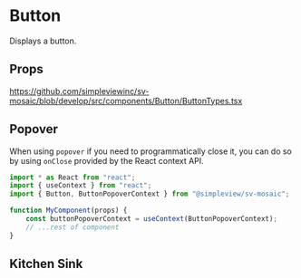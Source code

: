 
<Meta title="Components/Button/Readme"/>

# Button

Displays a button.

## Props

https://github.com/simpleviewinc/sv-mosaic/blob/develop/src/components/Button/ButtonTypes.tsx


## Popover

When using `popover` if you need to programmatically close it, you can do so by using `onClose` provided by the React context API.

```js
import * as React from "react";
import { useContext } from "react";
import { Button, ButtonPopoverContext } from "@simpleview/sv-mosaic";

function MyComponent(props) {
	const buttonPopoverContext = useContext(ButtonPopoverContext);
	// ...rest of component
}
```

## Kitchen Sink

<Preview withSource="none">
	<stories.KitchenSink/>
</Preview>